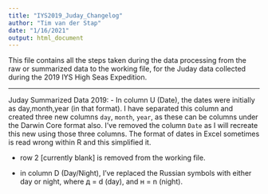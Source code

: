 ```yaml
---
title: "IYS2019_Juday_Changelog"
author: "Tim van der Stap"
date: "1/16/2021"
output: html_document
---
```


This file contains all the steps taken during the data processing from the raw or summarized data to the working file, for the Juday data collected during the 2019 IYS High Seas Expedition. 

***

Juday Summarized Data 2019:
- In column U (Date), the dates were initially as day,month,year (in that format). I have separated this column and created three new columns `day`, `month`, `year`, as these can be columns under the Darwin Core format also. I've removed the column `Date` as I will recreate this new using those three columns. The format of dates in Excel sometimes is read wrong within R and this simplified it. 

- row 2 [currently blank] is removed from the working file. 

- in column D (Day/Night), I've replaced the Russian symbols with either day or night, where д = d (day), and н = n (night).